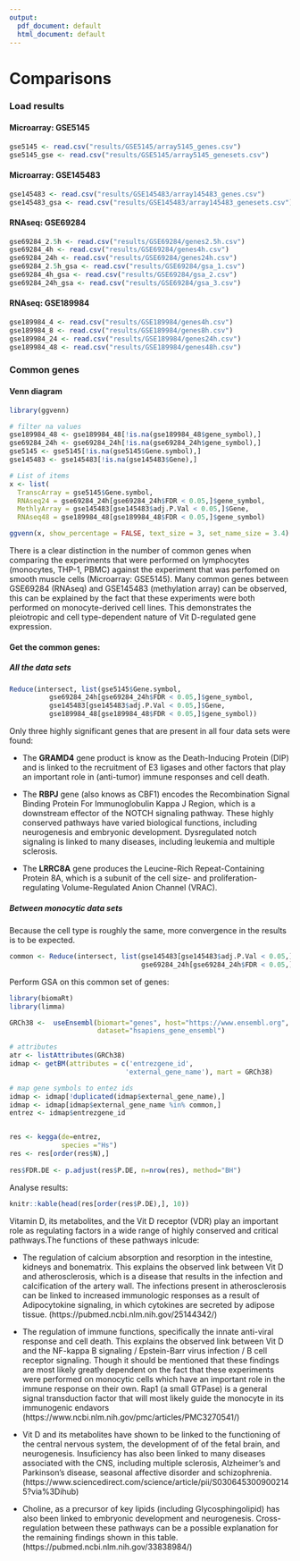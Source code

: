 ```yaml
---
output:
  pdf_document: default
  html_document: default
---
```


# Comparisons

### Load results

#### Microarray: GSE5145

```r
gse5145 <- read.csv("results/GSE5145/array5145_genes.csv")
gse5145_gse <- read.csv("results/GSE5145/array5145_genesets.csv")
```

#### Microarray: GSE145483

```r
gse145483 <- read.csv("results/GSE145483/array145483_genes.csv")
gse145483_gsa <- read.csv("results/GSE145483/array145483_genesets.csv")
```

#### RNAseq: GSE69284

```r
gse69284_2.5h <- read.csv("results/GSE69284/genes2.5h.csv")
gse69284_4h <- read.csv("results/GSE69284/genes4h.csv")
gse69284_24h <- read.csv("results/GSE69284/genes24h.csv")
gse69284_2.5h_gsa <- read.csv("results/GSE69284/gsa_1.csv")
gse69284_4h_gsa <- read.csv("results/GSE69284/gsa_2.csv")
gse69284_24h_gsa <- read.csv("results/GSE69284/gsa_3.csv")
```

#### RNAseq: GSE189984

```r
gse189984_4 <- read.csv("results/GSE189984/genes4h.csv")
gse189984_8 <- read.csv("results/GSE189984/genes8h.csv")
gse189984_24 <- read.csv("results/GSE189984/genes24h.csv")
gse189984_48 <- read.csv("results/GSE189984/genes48h.csv")
```

### Common genes

#### Venn diagram

```r
library(ggvenn)

# filter na values
gse189984_48 <- gse189984_48[!is.na(gse189984_48$gene_symbol),]
gse69284_24h <- gse69284_24h[!is.na(gse69284_24h$gene_symbol),]
gse5145 <- gse5145[!is.na(gse5145$Gene.symbol),]
gse145483 <- gse145483[!is.na(gse145483$Gene),]

# List of items
x <- list(
  TranscArray = gse5145$Gene.symbol, 
  RNAseq24 = gse69284_24h[gse69284_24h$FDR < 0.05,]$gene_symbol, 
  MethlyArray = gse145483[gse145483$adj.P.Val < 0.05,]$Gene, 
  RNAseq48 = gse189984_48[gse189984_48$FDR < 0.05,]$gene_symbol)

ggvenn(x, show_percentage = FALSE, text_size = 3, set_name_size = 3.4)
```

There is a clear distinction in the number of common genes when comparing the experiments that were performed on lymphocytes (monocytes, THP-1, PBMC) against the experiment that was perfomed on smooth muscle cells (Microarray: GSE5145). Many common genes between GSE69284 (RNAseq) and GSE145483 (methylation array) can be observed, this can be explained by the fact that these experiments were both performed on monocyte-derived cell lines. This demonstrates the pleiotropic and cell type-dependent nature of Vit D-regulated gene expression.

#### Get the common genes:

##### All the data sets

```r
Reduce(intersect, list(gse5145$Gene.symbol,
          gse69284_24h[gse69284_24h$FDR < 0.05,]$gene_symbol,
          gse145483[gse145483$adj.P.Val < 0.05,]$Gene,
          gse189984_48[gse189984_48$FDR < 0.05,]$gene_symbol))
```

Only three highly significant genes that are present in all four data sets were found:  

- The **GRAMD4** gene product is know as the Death-Inducing Protein (DIP) and is linked to the recruitment of E3 ligases and other factors that play an important role in (anti-tumor) immune responses and cell death.

- The **RBPJ** gene (also knows as CBF1) encodes the Recombination Signal Binding Protein For Immunoglobulin Kappa J Region, which is a downstream effector of the NOTCH signaling pathway. These highly conserved pathways have varied biological functions, including neurogenesis and embryonic development. Dysregulated notch signaling is linked to many diseases, including leukemia and multiple sclerosis.

- The **LRRC8A** gene produces the Leucine-Rich Repeat-Containing Protein 8A, which is a subunit of the cell size- and proliferation-regulating Volume-Regulated Anion Channel (VRAC).

##### Between monocytic data sets

Because the cell type is roughly the same, more convergence in the results is to be expected.

```r
common <- Reduce(intersect, list(gse145483[gse145483$adj.P.Val < 0.05,]$Gene,
                                 gse69284_24h[gse69284_24h$FDR < 0.05,]$gene_symbol))
```

Perform GSA on this common set of genes:

```r
library(biomaRt)
library(limma)

GRCh38 <-  useEnsembl(biomart="genes", host="https://www.ensembl.org",
                      dataset="hsapiens_gene_ensembl")
```

```r
# attributes
atr <- listAttributes(GRCh38)
idmap <- getBM(attributes = c('entrezgene_id',
                             'external_gene_name'), mart = GRCh38)

# map gene symbols to entez ids
idmap <- idmap[!duplicated(idmap$external_gene_name),]
idmap <- idmap[idmap$external_gene_name %in% common,]
entrez <- idmap$entrezgene_id


res <- kegga(de=entrez,
             species ="Hs")
res <- res[order(res$N),]
    
res$FDR.DE <- p.adjust(res$P.DE, n=nrow(res), method="BH")
```

Analyse results:

```r
knitr::kable(head(res[order(res$P.DE),], 10))
```

Vitamin D, its metabolites, and the Vit D receptor (VDR) play an important role as regulating factors in a wide range of highly conserved and critical pathways.The functions of these pathways inlcude:

- The regulation of calcium absorption and resorption in the intestine, kidneys and bonematrix. This explains the observed link between Vit D and atherosclerosis, which is a disease that results in the infection and calcification of the artery wall. The infections present in atherosclerosis can be linked to increased immunologic responses as a result of Adipocytokine signaling, in which cytokines are secreted by adipose tissue. (https://pubmed.ncbi.nlm.nih.gov/25144342/)


- The regulation of immune functions, specifically the innate anti-viral response and cell death. This explains the observed link between Vit D and the NF-kappa B signaling / Epstein-Barr virus infection / B cell receptor signaling. Though it should be mentioned that these findings are most likely greatly dependent on the fact that these experiments were performed on monocytic cells which have an important role in the immune response on their own. Rap1 (a small GTPase) is a general signal transduction factor that will most likely guide the monocyte in its immunogenic endavors (https://www.ncbi.nlm.nih.gov/pmc/articles/PMC3270541/)


- Vit D and its metabolites have shown to be linked to the functioning of the central nervous system, the development of of the fetal brain, and neurogenesis. Insuficiency has also been linked to many diseases associated with the CNS, including multiple sclerosis, Alzheimer's and Parkinson's disease, seasonal affective disorder and schizophrenia. (https://www.sciencedirect.com/science/article/pii/S0306453009002145?via%3Dihub)


- Choline, as a precursor of key lipids (including Glycosphingolipid) has also been linked to embryonic development and neurogenesis. Cross-regulation between these pathways can be a possible explanation for the remaining findings shown in this table. (https://pubmed.ncbi.nlm.nih.gov/33838984/)
